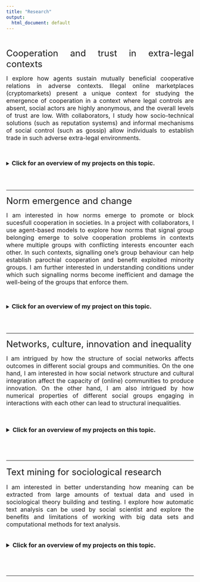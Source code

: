 ```yaml
---
title: "Research"
output:
  html_document: default
---
```

<div style="text-align: justify">

<br/> 

<font size="5.5"> Cooperation and trust in extra-legal contexts </font>
  
<font size="3.5"> I explore how agents sustain mutually beneficial cooperative
  relations in adverse contexts. Illegal 
  online marketplaces (cryptomarkets) present a unique context for studying
  the emergence of cooperation in a context where legal controls are absent,
  social actors are highly anonymous, and the overall levels of trust are low.
  With collaborators, I study how socio-technical solutions (such as reputation systems) and 
  informal mechanisms of social control (such as gossip) allow individuals to 
  establish trade in such adverse extra-legal environments.
  </br>
  </font>
  </br>
  </br>
  
  <p style="margin-left: 100px"> <details> <summary> <font size="3.5"> **Click for an overview of my projects on this topic.**</font> </summary>
  </br>
  
  <font size="3.5"> **The Moral Embeddedness of Illegal Markets** </font>
  <br/>  
    
<font size = "2.5">*With Wojtek Przepiorka, Under Review.*</font>
     
    
<font size = "2.5">
  In this work, we explore how reputation-based online markets have shifted the 
    role that psychological mechanisms play in promoting mutually cooperative
    market exchange from the stage of exchange to the stage of sharing information
    about other traders in the market. We use text mining to infer reasons traders
    had for sharing reputation information about other traders in illegal online marketplaces 
    and zoom in on the essential tole of moral norms in solving the
    second-order cooperation problem in large-scale anonymous internet marketplaces. 
    </font>
    
------------

  <font size="3.5"> **The Importance of Gossip in the Presence of Formalized Reputation Measures in Online Markets** </font>
  <br/>  
    
<font size = "2.5">*With Wojtek Przepiorka and Vincent Buskens, In preparation.*</font>
    
<font size = "2.5">
    In complex societies with increasing role specialization
    social control moves from the interpersonal to impersonal by 
    being delegated to specially chosen agents and formalized institutions. The case 
    of  online marketplaces where hundreds of thousands geographically 
    distant anonymous traders engage in transactions showcases the success of socio-technical
    solutions in supporting large-scale cooperation. In these markets, specially
    delegated administrators, buyer protection technologies, and formalized reputation 
    systems enforce sanctions against untrustworthy traders. Yet, it remains unclear 
    whether informal information sharing through gossip still plays an important role in enforcing 
    (informal) social control in such technologically advanced marketplaces. In this work, we explore
    the interaction of gossip as a means of informal social control and more formalized
    socio-technical control systems existing in online markets.
    </font>

</details> 

<br/>
<br/>

-------------

<font size="5.5"> Norm emergence and change </font>
  
<font size = "3.5"> I am interested in how norms emerge to promote or block
sucesfull cooperation in societies. In a project with collaborators, I use agent-based 
models to explore how norms that signal group belonging emerge to solve cooperation problems
in contexts where multiple groups with conflicting interests encounter each other.
In such contexts, signalling one's group behaviour can help establish parochial
cooperation and benefit exploited minority groups. I am further interested in understanding 
conditions under which such signalling norms  become inefficient and 
damage the well-being of the groups that enforce them.
</font>

  </br>
  
  <p style="margin-left: 100px"> <details> <summary> <font size="3.5"> **Click for an overview of my project on this topic.**</font> </summary>
  </br>

  <font size="3.5"> **Signals of Belonging: Emergence of Signalling Norms as Facilitators of Parochial Cooperation ** </font>
  <br/>  
    
<font size = "2.5">*With Milena Tsvetkova, Wojtek Przepiorka, and Vincent Buskens, In preparation.*</font>
    
<font size = "2.5">
Mechanisms of social control at times reinforce norms that appear individually, or even collectively, harmful or “wasteful” – such as mutilation practices or extensive body tattoos. This project explores the suggestion that such norms emerge as outcomes of signalling games and promote parochial cooperation in contexts where different groups
have conflicting interests. To understand when signalling norms emerge as solutions to the trust problem arising in such environments, we build an agent-based model based on the trust game with signalling: in this game, signalling can help individuals reveal their group membership to others they are encountering – and thus enforce and sustain
parochial cooperation.

</font>
    
</details> 

<br/>
<br/>


-------------

<font size="5.5"> Networks, culture, innovation and inequality </font>
  
<font size="3.5"> I am intrigued by how the structure of social networks affects 
outcomes in different social groups and communities. On the one hand, I am
interested in how social network structure and cultural integration affect
the capacity of (online) communities to produce innovation. On the other hand, I am
also intrigued by how numerical properties of different social groups engaging in 
interactions with each other can lead to structural inequalities. 

  </br>
  
  <p style="margin-left: 100px"> <details> <summary> <font size="3.5"> **Click for an overview of my projects on this topic.**</font> </summary>
  </br>

<font size="4"> **I Heard it on the (Silk)Road: Who Introduces
Innovations in Online Communities?** </font>
  <br/>  
    
  <font size="3">*With Damiano Morando, In preparation.*</font>
    
  <font size = "3">
Online communities plays a crucial role in generating and spreading innovation
which affects both the online and offline world. Yet, despite knowing a lot about
the reasons propelling individuals to join them, we still know relatively little
about the members who introduce novelty into the community - innovators. We explore 
the structural and cultural embeddedness of members who introduce linguistic and 
knowledge-based innovations into a large online forum. We find evidence of the 
importance of network brokerage for one's innovative potential and conclude that
cultural embeddedness promotes innovativeness - but only to a certain extent; 
being too culturally embedded, on the other hand, impedes on one's capacity to 
introduce new ideas.
</font>

-------------

<font size="3.5"> **Minority group size moderates inequity-reducing strategies in homophilic networks** </font>
  <br/>  
    
<font size = "2.5">*With Sam Zhang and Travis Holmes, In preparation.*</font>
    
<font size = "2.5">
  
Minorities are often disadvantaged in social networks, and their disadvantage
can arise in the presence of two ubiquitous features of social networks: homophily
and preferential attachment. This disadvantage often translates to less visibility
and lower access to valuable social capital of minority group members. In this 
paper, we use the directed network model with preferential attachment and homophily 
(DPAH) to evaluate how minority groups fare in the presence of additional groups
that could bridge the majority/minority gap, such as majority group members who 
support the minority group (allies), and minority group members that are incorporated 
into the majority group. Our results show that the marginal benefit of majority group
members becoming allies increases with minority group size, and larger minority 
groups reach equity with a smaller proportion of incorporated members. 
These results suggest that interventions on structural inequities on networks 
can depend sensitively on the relative sizes of the groups involved. 
Our models also reveal the increasing difficulty of a minority group achieving 
parity as the group shrinks.

</font>
-----------
    
</details> 

<br/>
<br/>


-------------

<font size="5.5"> Text mining for sociological research </font>
  
<font size="3.5"> I am interested in better understanding how meaning
can be extracted from large amounts of textual data and used in sociological
theory building and testing. I explore how automatic text analysis can be used by
social scientist and explore the benefits and limitations of working with
big data sets and computational methods for text analysis.</font>
</br>
</br>

<details> <summary> <font size="3.5"> **Click for an overview of my projects on this topic.**</font> </summary>
</br>


<font size="3.5"> **Text mining for social science – The state and the future of computational text analysis in sociology** </font>
 <br/>  
 
<font size="2.5">*Article published in Social Science Research available [here](https://authors.elsevier.com/sd/article/S0049-089X(22)00090-4).*</font>

<font size = "2.5">
The emergence of big data and computational tools has introduced new possibilities 
for using large-scale textual sources in sociological research. Recent work in 
sociology of culture, science, and economic sociology has shown how computational 
text analysis can be used in theory building and testing. This review starts with 
an introduction of the history of computer-assisted text analysis in sociology and 
then proceeds to discuss five families of computational methods used in contemporary
research. Using exemplary studies, it shows how dictionary methods, semantic and
network analysis tools, language models, unsupervised, and supervised machine 
learning can assist sociologists with different analytical tasks. After presenting
recent methodological developments, this review summarizes several important 
implications of using large datasets and computational methods to infer complex
meaning in texts. Finally, it calls researchers from different methodological 
traditions to adopt text mining tools while remaining mindful of lessons learned 
from working with conventional data and methods. </font>
 

--------------- 

<font size="4"> **Text mining individual states in short texts** </font>
 <br/>  
 
<font size = "2.5">*With Wojtek Przepiorka, Under Review. Preprint available [here](https://osf.io/preprints/socarxiv/cerzs/).*</font>


<font size = "2.5">
Sociologists have successfully used text mining to investigate discourse using news
articles, official documents, and other sources. Yet, the potential of exploring 
millions of short texts generated spontaneously by individuals in online environments
has remained untapped within the field. To fill this gap, we show how such texts 
can inform sociologists about individual internal states such as norms, motives, 
and stances, which thus far have been mainly elicited using surveys. We assess 
the performance of 581 variations of three text mining approaches–dictionary methods,
supervised, and unsupervised machine learning–against the benchmark of texts 
coded by humans for complex schemes capturing individuals’ internal states. 
Our analysis includes coding feedback texts from an online market for motives for
leaving feedback (N = 2,000) and tweet texts for moral values expressed in text 
(N = 3,832). We describe challenges arising with these different approaches and 
provide best-practice advice for future applications.</font>


</details> 
<br/>
<br/>

-------------------------
